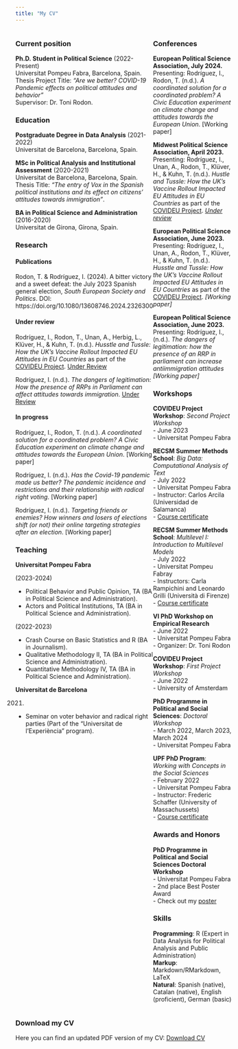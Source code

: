 ```yaml
---
title: "My CV"
---
```


::: {style="display: flex;"}
<div>

### Current position

**Ph.D. Student in Political Science** (2022-Present) <br> Universitat Pompeu Fabra, Barcelona, Spain. <br> Thesis Project Title: *"Are we better? COVID-19 Pandemic effects on political attitudes and behavior"* <br> Supervisor: Dr. Toni Rodon.

### Education

**Postgraduate Degree in Data Analysis** (2021-2022) <br> Universitat de Barcelona, Barcelona, Spain.

**MSc in Political Analysis and Institutional Assessment** (2020-2021) <br> Universitat de Barcelona, Barcelona, Spain. <br> Thesis Title: *"The entry of Vox in the Spanish political institutions and its effect on citizens' attitudes towards immigration"*.

**BA in Political Science and Administration** (2016-2020) <br> Universitat de Girona, Girona, Spain.

### Research

#### Publications

Rodon, T. & Rodríguez, I. (2024). A bitter victory and a sweet defeat: the July 2023 Spanish general election, *South European Society and Politics*. DOI: https://doi.org/10.1080/13608746.2024.2326300

#### Under review

Rodríguez, I., Rodon, T., Unan, A., Herbig, L., Klüver, H., & Kuhn, T. (n.d.). *Husstle and Tussle: How the UK's Vaccine Rollout Impacted EU Attitudes in EU Countries* as part of the [COVIDEU Project](https://www.covideu.info). [Under Review]

Rodríguez, I. (n.d.). *The dangers of legitimation: How the presence of RRPs in Parliament can affect attitudes towards immigration*. [Under Review]


#### In progress

Rodríguez, I., Rodon, T. (n.d.). *A coordinated solution for a coordinated problem? A Civic Education experiment on climate change and attitudes towards the European Union*. [Working paper]

Rodríguez, I. (n.d.). *Has the Covid-19 pandemic made us better? The pandemic incidence and restrictions and their relationship with radical right voting*. [Working paper]

Rodríguez, I. (n.d.). *Targeting friends or enemies? How winners and losers of elections shift (or not) their online targeting strategies after an election*. [Working paper]

### Teaching

**Universitat Pompeu Fabra** <br>

(2023-2024) <br>

- Political Behavior and Public Opinion, TA (BA in Political Science and Administration). <br>
- Actors and Political Institutions, TA (BA in Political Science and Administration).

(2022-2023) <br>

- Crash Course on Basic Statistics and R (BA in Journalism). <br>
- Qualitative Methodology II, TA (BA in Political Science and Administration). <br>
- Quantitative Methodology IV, TA (BA in Political Science and Administration).

**Universitat de Barcelona** <br>

(2021) <br>

- Seminar on voter behavior and radical right parties (Part of the "Universitat de l'Experiència" program).

</div>

<div>

### Conferences

**European Political Science Association, July 2024.** <br> Presenting: Rodríguez, I., Rodon, T. (n.d.). *A coordinated solution for a coordinated problem? A Civic Education experiment on climate change and attitudes towards the European Union*. [Working paper]

**Midwest Political Science Association, April 2023.** <br> Presenting: Rodríguez, I., Unan, A., Rodon, T., Klüver, H., & Kuhn, T. (n.d.). *Hustle and Tussle: How the UK's Vaccine Rollout Impacted EU Attitudes in EU Countries* as part of the [COVIDEU Project](https://www.covideu.info). *[Under review]*

**European Political Science Association, June 2023.** <br> Presenting: Rodríguez, I., Unan, A., Rodon, T., Klüver, H., & Kuhn, T. (n.d.). *Husstle and Tussle: How the UK's Vaccine Rollout Impacted EU Attitudes in EU Countries* as part of the [COVIDEU Project](https://www.covideu.info). *[Working paper]*

**European Political Science Association, June 2023.** <br> Presenting: Rodríguez, I., (n.d.). *The dangers of legitimation: how the presence of an RRP in parliament can increase antiimmigration attitudes* *[Working paper]*


### Workshops


**COVIDEU Project Workshop**: *Second Project Workshop* <br> - June 2023 <br> - Universitat Pompeu Fabra

**RECSM Summer Methods School**: *Big Data: Computational Analysis of Text* <br> - July 2022 <br> -  Universitat Pompeu Fabra <br> - Instructor: Carlos Arcila (Universidad de Salamanca) <br> - <a href="BigData_Certificate.pdf#" class="download" title="Course certificate">Course certificate</a>

**RECSM Summer Methods School**: *Multilevel I: Introduction to Multilevel Models* <br> - July 2022 <br> - Universitat Pompeu Fabray <br> - Instructors: Carla Rampichini and Leonardo Grilli (Università di Firenze) <br> - <a href="MultilevelI_Certificate.pdf#" class="download" title="Course certificate">Course certificate</a>

**VI PhD Workshop on Empirical Research** <br> - June 2022 <br> - Universitat Pompeu Fabra <br> - Organizer: Dr. Toni Rodon

**COVIDEU Project Workshop**: *First Project Workshop* <br> - June 2022 <br> - University of Amsterdam

**PhD Programme in Political and Social Sciences**: *Doctoral Workshop* <br> - March 2022, March 2023, March 2024 <br> - Universitat Pompeu Fabra

**UPF PhD Program**: *Working with Concepts in the Social Sciences* <br> - February 2022 <br> - Universitat Pompeu Fabra <br> - Instructor: Frederic Schaffer (University of Massachussets) <br> - <a href="Concepts_Certificate.pdf#" class="download" title="Course certificate">Course certificate</a>

### Awards and Honors

**PhD Programme in Political and Social Sciences Doctoral Workshop** <br> - Universitat Pompeu Fabra <br> - 2nd place Best Poster Award <br> - Check out my <a href="IreneRodriguez_Poster_PhDWorkshop.pdf#" class="download" title="poster">poster</a>

### Skills

**Programming**: R (Expert in Data Analysis for Political Analysis and Public Administration) <br> **Markup**: Markdown/RMarkdown, LaTeX <br> **Natural**: Spanish (native), Catalan (native), English (proficient), German (basic)

</div>
:::

### Download my CV

Here you can find an updated PDF version of my CV: <a href="Irene_Rodriguez_CV.pdf#" class="download" title="Download CV as PDF">Download CV</a>
